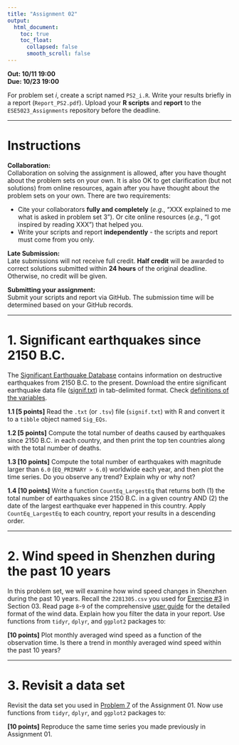 ```yaml
---
title: "Assignment 02"
output:
  html_document:
    toc: true
    toc_float:
      collapsed: false
      smooth_scroll: false
---
```


**Out: 10/11 19:00 **  
**Due: 10/23 19:00 **  

For problem set *i*, create a script named `PS2_i.R`. Write your results briefly in a report (`Report_PS2.pdf`). Upload your **R scripts** and **report** to the `ESE5023_Assignments` repository before the deadline.

***

# Instructions  

**Collaboration:**  
Collaboration on solving the assignment is allowed, after you have thought about the problem sets on your own. It is also OK to get  clarification (but not solutions) from online resources, again after you have thought about the problem sets on your own. There are two requirements: 

* Cite your collaborators **fully and completely** (*e.g.*, “XXX explained to me what is asked in problem set 3”). Or cite online resources (*e.g.*, “I got inspired by reading XXX”) that helped you.
* Write your scripts and report **independently** - the scripts and report must come from you only.

**Late Submission:**   
Late submissions will not receive full credit. **Half credit** will be awarded to correct solutions submitted within **24 hours** of the original deadline. Otherwise, no credit will be given. 

**Submitting your assignment:**  
Submit your scripts and report via GitHub. The submission time will be determined based on your GitHub records.  

***

# 1. Significant earthquakes since 2150 B.C.

The [Significant Earthquake Database](https://www.ngdc.noaa.gov/nndc/struts/form?t=101650&s=1&d=1) contains information on destructive earthquakes from 2150 B.C. to the present. Download the entire significant earthquake data file ([signif.txt](https://www.ngdc.noaa.gov/nndc/struts/results?type_0=Exact&query_0=$ID&t=101650&s=13&d=189&dfn=signif.txt)) in tab-delimited format. Check [definitions of the variables](https://www.ngdc.noaa.gov/nndc/struts/results?&t=101650&s=225&d=225). 

**1.1 [5 points]** Read the `.txt` (or `.tsv`) file (`signif.txt`) with R and convert it to a `tibble` object named `Sig_EQs`.

**1.2 [5 points]** Compute the total number of deaths caused by earthquakes since 2150 B.C. in each country, and then print the top ten countries along with the total number of deaths.

**1.3 [10 points]** Compute the total number of earthquakes with magnitude larger than `6.0` (`EQ_PRIMARY > 6.0`) worldwide each year, and then plot the time series. Do you observe any trend? Explain why or why not? 

**1.4 [10 points]** Write a function `CountEq_LargestEq` that returns both (1) the total number of earthquakes since 2150 B.C. in a given country AND (2) the date of the largest earthquake ever happened in this country. Apply `CountEq_LargestEq` to each country, report your results in a descending order.

***

# 2. Wind speed in Shenzhen during the past 10 years

In this problem set, we will examine how wind speed changes in Shenzhen during the past 10 years. Recall the `2281305.csv` you used for [Exercise #3](https://zhu-group.github.io/ese5023/Section_03.html#Exercise_3) in Section 03. Read page `8`-`9` of the comprehensive [user guide](https://www.ncei.noaa.gov/data/global-hourly/doc/isd-format-document.pdf) for the detailed format of the wind data. Explain how you filter the data in your report. Use functions from `tidyr`, `dplyr`, and `ggplot2` packages to: 

**[10 points]** Plot monthly averaged wind speed as a function of the observation time. Is there a trend in monthly averaged wind speed within the past 10 years? 

***

# 3. Revisit a data set

Revisit the data set you used in [Problem 7](https://zhu-group.github.io/ese5023/Assignment_01.html#7_Explore_a_data_set) of the Assignment 01. Now use functions from `tidyr`, `dplyr`, and `ggplot2` packages to: 

**[10 points]** Reproduce the same time series you made previously in Assignment 01.  
